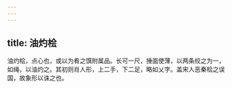 ```yaml
---
---
---
```

title: 油灼桧
---



油灼桧，点心也，或以为肴之馔附属品。长可一尺，捶面使薄，以两条绞之为一，如绳，以油灼之。其初则肖人形，上二手，下二足，略如乂字。盖宋人恶秦桧之误国，故象形以诛之也。
